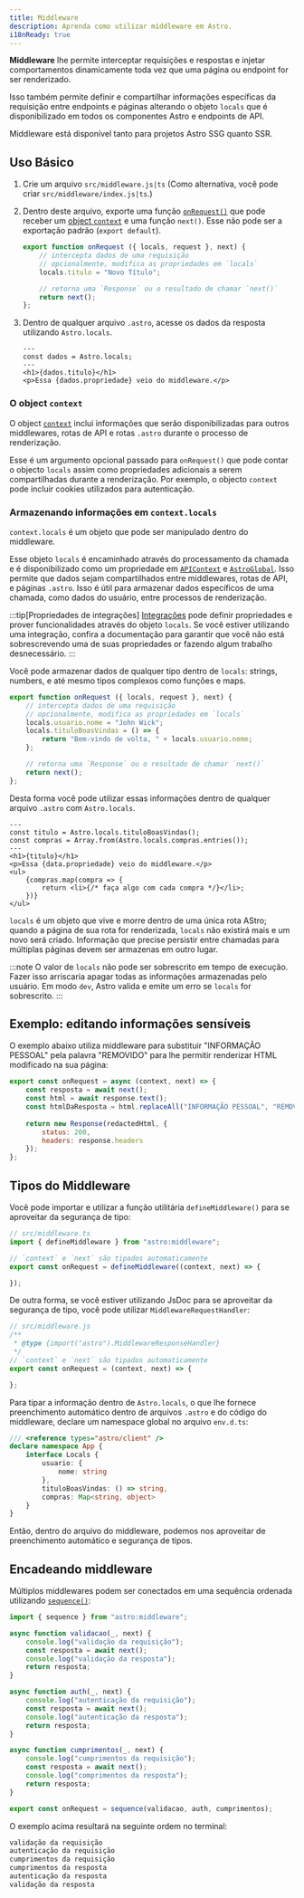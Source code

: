 ```yaml
---
title: Middleware
description: Aprenda como utilizar middleware em Astro.
i18nReady: true
---
```


**Middleware** lhe permite interceptar requisições e respostas e injetar comportamentos dinamicamente toda vez que uma página ou endpoint for ser renderizado.

Isso também permite definir e compartilhar informações específicas da requisição entre endpoints e páginas alterando o objeto `locals` que é disponibilizado em todos os componentes Astro e endpoints de API.

Middleware está disponível tanto para projetos Astro SSG quanto SSR.

## Uso Básico

1. Crie um arquivo `src/middleware.js|ts` (Como alternativa, você pode criar `src/middleware/index.js|ts`.)

2. Dentro deste arquivo, exporte uma função [`onRequest()`](/pt-br/reference/api-reference/#onrequest) que pode receber um [object `context`](#o-object-context) e uma função `next()`. Esse não pode ser a exportação padrão (`export default`).

    ```js title="src/middleware.js"
    export function onRequest ({ locals, request }, next) {
        // intercepta dados de uma requisição
        // opcionalmente, modifica as propriedades em `locals`
        locals.titulo = "Novo Título";

        // retorna uma `Response` ou o resultado de chamar `next()`
        return next();
    };
    ```

3. Dentro de qualquer arquivo `.astro`, acesse os dados da resposta utilizando `Astro.locals`.

    ```astro title="src/components/Componente.astro"
    ---
    const dados = Astro.locals;
    ---
    <h1>{dados.titulo}</h1>
    <p>Essa {dados.propriedade} veio do middleware.</p>
    ```

### O object `context`

O object [`context`](/pt-br/reference/api-reference/#contexto-de-endpoint) inclui informações que serão disponibilizadas para outros middlewares, rotas de API e rotas `.astro` durante o processo de renderização.

Esse é um argumento opcional passado para `onRequest()` que pode contar o objecto `locals` assim como propriedades adicionais a serem compartilhadas durante a renderização. Por exemplo, o objecto `context` pode incluir cookies utilizados para autenticação.

### Armazenando informações em `context.locals`

`context.locals` é um objeto que pode ser manipulado dentro do middleware.

Esse objeto `locals` é encaminhado através do processamento da chamada e é disponibilizado como um propriedade em [`APIContext`](/pt-br/reference/api-reference/#contextlocals) e [`AstroGlobal`](/pt-br/reference/api-reference/#astrolocals). Isso permite que dados sejam compartilhados entre middlewares, rotas de API, e páginas `.astro`. Isso é útil para armazenar dados específicos de uma chamada, como dados do usuário, entre processos de renderização.

:::tip[Propriedades de integrações]
[Integrações](/pt-br/guides/integrations-guide/) pode definir propriedades e prover funcionalidades através do objeto `locals`. Se você estiver utilizando uma integração, confira a documentação para garantir que você não está sobrescrevendo uma de suas propriedades or fazendo algum trabalho desnecessário.
:::

Você pode armazenar dados de qualquer tipo dentro de `locals`: strings, numbers, e até mesmo tipos complexos como funções e maps.

```js title="src/middleware.js"
export function onRequest ({ locals, request }, next) {
    // intercepta dados de uma requisição
    // opcionalmente, modifica as propriedades em `locals`
    locals.usuario.nome = "John Wick";
    locals.tituloBoasVindas = () => {
        return "Bem-vindo de volta, " + locals.usuario.nome;
    };

    // retorna uma `Response` ou o resultado de chamar `next()`
    return next();
};
```

Desta forma você pode utilizar essas informações dentro de qualquer arquivo `.astro` com `Astro.locals`.

```astro title="src/pages/compras.astro"
---
const titulo = Astro.locals.tituloBoasVindas();
const compras = Array.from(Astro.locals.compras.entries());
---
<h1>{titulo}</h1>
<p>Essa {data.propriedade} veio do middleware.</p>
<ul>
    {compras.map(compra => {
        return <li>{/* faça algo com cada compra */}</li>;
    })}
</ul>
```

`locals` é um objeto que vive e morre dentro de uma única rota AStro; quando a página de sua rota for renderizada, `locals` não existirá mais e um novo será criado. Informação que precise persistir entre chamadas para múltiplas páginas devem ser armazenas em outro lugar.

:::note
O valor de `locals` não pode ser sobrescrito em tempo de execução. Fazer isso arriscaria apagar todas as informações armazenadas pelo usuário. Em modo `dev`, Astro valida e emite um erro se `locals` for sobrescrito.
:::

## Exemplo: editando informações sensíveis

O exemplo abaixo utiliza middleware para substituir "INFORMAÇÃO PESSOAL" pela palavra "REMOVIDO" para lhe permitir renderizar HTML modificado na sua página:

```js title="src/middleware.js"
export const onRequest = async (context, next) => {
    const resposta = await next();
    const html = await response.text();
    const htmlDaResposta = html.replaceAll("INFORMAÇÃO PESSOAL", "REMOVIDO");
    
    return new Response(redactedHtml, {
        status: 200,
        headers: response.headers
    });
};
```

## Tipos do Middleware

Você pode importar e utilizar a função utilitária `defineMiddleware()` para se aproveitar da segurança de tipo:


```ts
// src/middleware.ts
import { defineMiddleware } from "astro:middleware";

// `context` e `next` são tipados automaticamente
export const onRequest = defineMiddleware((context, next) => {

});
```

De outra forma, se você estiver utilizando JsDoc para se aproveitar da segurança de tipo, você pode utilizar `MiddlewareRequestHandler`:

```js
// src/middleware.js
/**
 * @type {import("astro").MiddlewareResponseHandler}
 */
// `context` e `next` são tipados automaticamente
export const onRequest = (context, next) => {

};
```

Para tipar a informação dentro de `Astro.locals`, o que lhe fornece preenchimento automático dentro de arquivos `.astro` e do código do middleware,
declare um namespace global no arquivo `env.d.ts`:

```ts title="src/env.d.ts"
/// <reference types="astro/client" />
declare namespace App {
    interface Locals {
        usuario: {
            nome: string
        },
        tituloBoasVindas: () => string,
        compras: Map<string, object>
    }
}
```

Então, dentro do arquivo do middleware, podemos nos aproveitar de preenchimento automático e segurança de tipos.

## Encadeando middleware

Múltiplos middlewares podem ser conectados em uma sequência ordenada utilizando [`sequence()`](/pt-br/reference/api-reference/#sequence):

```js title="src/middleware.js"
import { sequence } from "astro:middleware";

async function validacao(_, next) {
    console.log("validação da requisição");
    const resposta = await next();
    console.log("validação da resposta");
    return resposta;
}

async function auth(_, next) {
    console.log("autenticação da requisição");
    const resposta = await next();
    console.log("autenticação da resposta");
    return resposta;
}

async function cumprimentos(_, next) {
    console.log("cumprimentos da requisição");
    const resposta = await next();
    console.log("comprimentos da resposta");
    return resposta;
}

export const onRequest = sequence(validacao, auth, cumprimentos);
```

O exemplo acima resultará na seguinte ordem no terminal:

```sh
validação da requisição
autenticação da requisição
cumprimentos da requisição
cumprimentos da resposta
autenticação da resposta
validação da resposta
```

